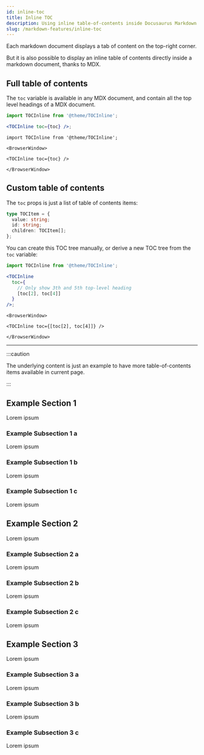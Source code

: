 ```yaml
---
id: inline-toc
title: Inline TOC
description: Using inline table-of-contents inside Docusaurus Markdown
slug: /markdown-features/inline-toc
---
```



Each markdown document displays a tab of content on the top-right corner.

But it is also possible to display an inline table of contents directly inside a markdown document, thanks to MDX.

## Full table of contents

The `toc` variable is available in any MDX document, and contain all the top level headings of a MDX document.

```jsx
import TOCInline from '@theme/TOCInline';

<TOCInline toc={toc} />;
```

```mdx-code-block
import TOCInline from '@theme/TOCInline';

<BrowserWindow>

<TOCInline toc={toc} />

</BrowserWindow>
```

## Custom table of contents

The `toc` props is just a list of table of contents items:

```ts
type TOCItem = {
  value: string;
  id: string;
  children: TOCItem[];
};
```

You can create this TOC tree manually, or derive a new TOC tree from the `toc` variable:

```jsx
import TOCInline from '@theme/TOCInline';

<TOCInline
  toc={
    // Only show 3th and 5th top-level heading
    [toc[2], toc[4]]
  }
/>;
```

```mdx-code-block
<BrowserWindow>

<TOCInline toc={[toc[2], toc[4]]} />

</BrowserWindow>
```

---

:::caution

The underlying content is just an example to have more table-of-contents items available in current page.

:::

## Example Section 1

Lorem ipsum

### Example Subsection 1 a

Lorem ipsum

### Example Subsection 1 b

Lorem ipsum

### Example Subsection 1 c

Lorem ipsum

## Example Section 2

Lorem ipsum

### Example Subsection 2 a

Lorem ipsum

### Example Subsection 2 b

Lorem ipsum

### Example Subsection 2 c

Lorem ipsum

## Example Section 3

Lorem ipsum

### Example Subsection 3 a

Lorem ipsum

### Example Subsection 3 b

Lorem ipsum

### Example Subsection 3 c

Lorem ipsum
